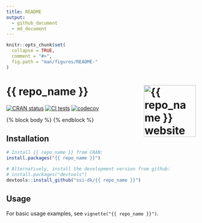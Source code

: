 ```yaml
---
title: README
output:
  - github_document
  - md_document
---
```


<!-- README.md is generated from README.Rmd. Please edit that file. -->

```r
knitr::opts_chunk$set(
  collapse = TRUE,
  comment = "#>",
  fig.path = "man/figures/README-"
)
```

# {{ repo_name }} <a href="https://ssi-dk.github.io/{{ repo_name }}/"><img src="man/figures/logo.png" align="right" height="138" alt="{{ repo_name }} website" /></a>

<!-- badges: start -->

[![CRAN status](https://www.r-pkg.org/badges/version/{{ repo_name }})](https://CRAN.R-project.org/package={{ repo_name }})
[![CI tests](https://github.com/ssi-dk/{{ repo_name }}/actions/workflows/all-workflows.yaml/badge.svg)](https://github.com/ssi-dk/{{ repo_name }}/actions/workflows/all-workflows.yaml)
[![codecov](https://codecov.io/gh/ssi-dk/{{ repo_name }}/branch/main/graph/badge.svg)](https://app.codecov.io/gh/ssi-dk/{{ repo_name }})

<!-- badges: end -->

{% block body %}
{% endblock %}

## Installation
```r
# Install {{ repo_name }} from CRAN:
install.packages("{{ repo_name }}")

# Alternatively, install the development version from github:
# install.packages("devtools")
devtools::install_github("ssi-dk/{{ repo_name }}")
```

## Usage
For basic usage examples, see `vignette("{{ repo_name }}")`.

